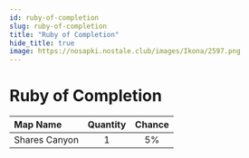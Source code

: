 ```yaml
---
id: ruby-of-completion
slug: ruby-of-completion
title: "Ruby of Completion"
hide_title: true
image: https://nosapki.nostale.club/images/Ikona/2597.png
---
```



# <ItemIcon iconId="2597" height="32"/> Ruby of Completion
|Map Name|Quantity|Chance|
|:--|:-:|:-:|
|Shares Canyon|1|5%|

